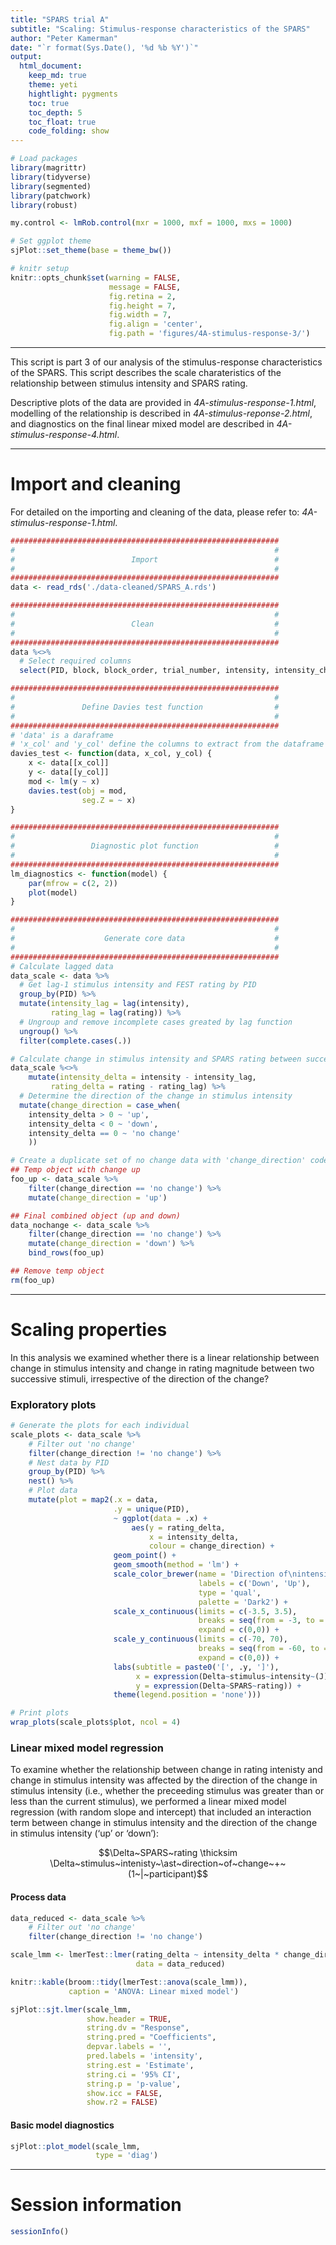 ```yaml
---
title: "SPARS trial A"
subtitle: "Scaling: Stimulus-response characteristics of the SPARS"
author: "Peter Kamerman"
date: "`r format(Sys.Date(), '%d %b %Y')`"
output: 
  html_document:
    keep_md: true
    theme: yeti
    hightlight: pygments
    toc: true
    toc_depth: 5
    toc_float: true
    code_folding: show
---
```


```r
# Load packages
library(magrittr)
library(tidyverse)
library(segmented)
library(patchwork)
library(robust)

my.control <- lmRob.control(mxr = 1000, mxf = 1000, mxs = 1000)

# Set ggplot theme
sjPlot::set_theme(base = theme_bw())

# knitr setup
knitr::opts_chunk$set(warning = FALSE,
                      message = FALSE,
                      fig.retina = 2,
                      fig.height = 7,
                      fig.width = 7,
                      fig.align = 'center',
                      fig.path = 'figures/4A-stimulus-response-3/')
```

----

This script is part 3 of our analysis of the stimulus-response characteristics of the SPARS. This script describes the scale charateristics of the relationship between stimulus intensity and SPARS rating. 

Descriptive plots of the data are provided in _4A-stimulus-response-1.html_, modelling of the relationship is described in _4A-stimulus-reponse-2.html_, and diagnostics on the final linear mixed model are described in _4A-stimulus-response-4.html_.

----

# Import and cleaning

For detailed on the importing and cleaning of the data, please refer to: _4A-stimulus-response-1.html_.

```r
############################################################
#                                                          #
#                          Import                          #
#                                                          #
############################################################
data <- read_rds('./data-cleaned/SPARS_A.rds')

############################################################
#                                                          #
#                          Clean                           #
#                                                          #
############################################################
data %<>%
  # Select required columns
  select(PID, block, block_order, trial_number, intensity, intensity_char, rating) 

############################################################
#                                                          #
#               Define Davies test function                #
#                                                          #
############################################################
# 'data' is a daraframe
# 'x_col' and 'y_col' define the columns to extract from the dataframe
davies_test <- function(data, x_col, y_col) {
    x <- data[[x_col]]
    y <- data[[y_col]]
    mod <- lm(y ~ x)
    davies.test(obj = mod, 
                seg.Z = ~ x)
}

############################################################
#                                                          #
#                 Diagnostic plot function                 #
#                                                          #
############################################################
lm_diagnostics <- function(model) {
    par(mfrow = c(2, 2))
    plot(model)
}

############################################################
#                                                          #
#                    Generate core data                    #
#                                                          #
############################################################
# Calculate lagged data 
data_scale <- data %>%
  # Get lag-1 stimulus intensity and FEST rating by PID
  group_by(PID) %>%
  mutate(intensity_lag = lag(intensity),
         rating_lag = lag(rating)) %>%
  # Ungroup and remove incomplete cases greated by lag function
  ungroup() %>%
  filter(complete.cases(.))

# Calculate change in stimulus intensity and SPARS rating between successive stimuli
data_scale %<>%
    mutate(intensity_delta = intensity - intensity_lag,
         rating_delta = rating - rating_lag) %>%
  # Determine the direction of the change in stimulus intensity
  mutate(change_direction = case_when(
    intensity_delta > 0 ~ 'up',
    intensity_delta < 0 ~ 'down',
    intensity_delta == 0 ~ 'no change'
    ))

# Create a duplicate set of no change data with 'change_direction' coded as 'up', and 'down'
## Temp object with change up
foo_up <- data_scale %>%
    filter(change_direction == 'no change') %>% 
    mutate(change_direction = 'up')

## Final combined object (up and down)
data_nochange <- data_scale %>% 
    filter(change_direction == 'no change') %>% 
    mutate(change_direction = 'down') %>%
    bind_rows(foo_up)

## Remove temp object
rm(foo_up)
``` 

----

# Scaling properties

In this analysis we examined whether there is a linear relationship between change in stimulus intensity and change in rating magnitude between two successive stimuli, irrespective of the direction of the change?

### Exploratory plots

```r
# Generate the plots for each individual
scale_plots <- data_scale %>%
    # Filter out 'no change'
    filter(change_direction != 'no change') %>% 
    # Nest data by PID
    group_by(PID) %>%
    nest() %>%
    # Plot data
    mutate(plot = map2(.x = data,
                       .y = unique(PID),
                       ~ ggplot(data = .x) +
                           aes(y = rating_delta,
                               x = intensity_delta,
                               colour = change_direction) +
                       geom_point() +
                       geom_smooth(method = 'lm') +
                       scale_color_brewer(name = 'Direction of\nintensity change',
                                          labels = c('Down', 'Up'),
                                          type = 'qual',
                                          palette = 'Dark2') +
                       scale_x_continuous(limits = c(-3.5, 3.5), 
                                          breaks = seq(from = -3, to = 3, by = 1),
                                          expand = c(0,0)) +
                       scale_y_continuous(limits = c(-70, 70), 
                                          breaks = seq(from = -60, to = 60, by = 20),
                                          expand = c(0,0)) +
                       labs(subtitle = paste0('[', .y, ']'),
                            x = expression(Delta~stimulus~intensity~(J)),
                            y = expression(Delta~SPARS~rating)) +
                       theme(legend.position = 'none'))) 

# Print plots
wrap_plots(scale_plots$plot, ncol = 4)
```

### Linear mixed model regression

To examine whether the relationship between change in rating intenisty and change in stimulus intensity was affected by the direction of the change in stimulus intensity (i.e., whether the preceeding stimulus was greater than or less than the current stimulus), we performed a linear mixed model regression (with random slope and intercept) that included an interaction term between change in stimulus intensity and the direction of the change in stimulus intensity ('up' or 'down'):

$$\Delta~SPARS~rating \thicksim \Delta~stimulus~intenisty~\ast~direction~of~change~+~(1~|~participant)$$

#### Process data

```r
data_reduced <- data_scale %>%
    # Filter out 'no change'
    filter(change_direction != 'no change') 

scale_lmm <- lmerTest::lmer(rating_delta ~ intensity_delta * change_direction + (1 | PID),
                            data = data_reduced)

knitr::kable(broom::tidy(lmerTest::anova(scale_lmm)),
             caption = 'ANOVA: Linear mixed model')
```

```r
sjPlot::sjt.lmer(scale_lmm,
                 show.header = TRUE,
                 string.dv = "Response", 
                 string.pred = "Coefficients",
                 depvar.labels = '',
                 pred.labels = 'intensity',
                 string.est = 'Estimate',
                 string.ci = '95% CI',
                 string.p = 'p-value',
                 show.icc = FALSE,
                 show.r2 = FALSE)
```

#### Basic model diagnostics

```r
sjPlot::plot_model(scale_lmm,
                   type = 'diag')
```

----

# Session information
```r
sessionInfo()
```
